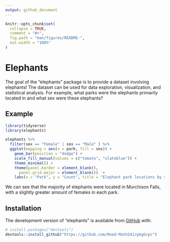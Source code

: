 ```yaml
---
output: github_document
---
```


<!-- README.md is generated from README.Rmd. Please edit that file -->

<!-- You'll still need to render `README.Rmd` regularly, to keep `README.md` up-to-date. `devtools::build_readme()` is handy for this.  -->

```r
knitr::opts_chunk$set(
  collapse = TRUE,
  comment = "#>",
  fig.path = "man/figures/README-",
  out.width = "100%"
)
```

# Elephants

<!-- badges: start -->
<!-- badges: end -->

The goal of the "elephants" package is to provide a dataset involving elephants! The dataset can be used for data exploration, visualization, and statistical analysis. For example, what parks were the elephants primarily located in and what sex were these elephants?

## Example

```r
library(tidyverse)
library(elephants)

elephants %>%
  filter(sex == "Female" | sex == "Male" ) %>%
  ggplot(mapping = aes(x = park, fill = sex)) +
    geom_bar(position = "dodge") +
    scale_fill_manual(values = c("tomato", "slateblue")) + 
    theme_minimal() +
    theme(panel.border = element_blank(),
      panel.grid.major = element_blank())  +
    labs(x = "Park", y = "Count", title = "Elephant park locations by sex")

```

We can see that the majority of elephants were located in Murchison Falls, with a slightly greater amount of females in each park.

## Installation

The development version of "elephants" is available from [GitHub](https://github.com/) with:

``` r
# install.packages("devtools")
devtools::install_github("https://github.com/Reed-Math241/pkgGrpc")
```




